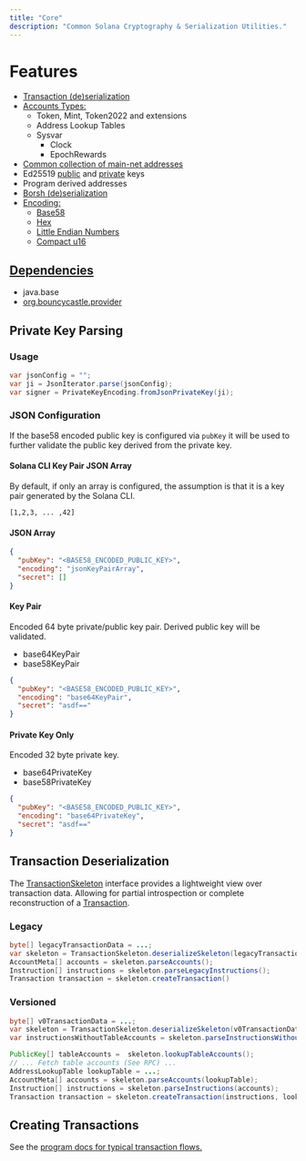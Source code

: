 ```yaml
---
title: "Core"
description: "Common Solana Cryptography & Serialization Utilities."
---
```


<Card title="GitHub Repository" icon="github" horizontal={true} href="https://github.com/sava-software/sava"/>

# Features

* [Transaction (de)serialization](#transaction-deserialization)
* [Accounts Types:](https://github.com/sava-software/sava/tree/main/core/src/main/java/software/sava/core/accounts)
  * Token, Mint, Token2022 and extensions
  * Address Lookup Tables
  * Sysvar
    * Clock
    * EpochRewards
* [Common collection of main-net addresses](https://github.com/sava-software/sava/blob/main/core/src/main/java/software/sava/core/accounts/SolanaAccounts.java)
* Ed25519 [public](https://github.com/sava-software/sava/blob/main/core/src/main/java/software/sava/core/accounts/PublicKey.java) and [private](https://github.com/sava-software/sava/blob/main/core/src/main/java/software/sava/core/accounts/Signer.java) keys
* Program derived addresses
* [Borsh (de)serialization](https://github.com/sava-software/sava/blob/main/core/src/main/java/software/sava/core/borsh/Borsh.java)
* [Encoding:](https://github.com/sava-software/sava/tree/main/core/src/main/java/software/sava/core/encoding)
  * [Base58](https://github.com/sava-software/sava/blob/main/core/src/main/java/software/sava/core/encoding/Base58.java)
  * [Hex](https://github.com/sava-software/sava/blob/main/core/src/main/java/software/sava/core/encoding/Jex.java)
  * [Little Endian Numbers](https://github.com/sava-software/sava/blob/main/core/src/main/java/software/sava/core/encoding/ByteUtil.java)
  * [Compact u16](https://github.com/sava-software/sava/blob/main/core/src/main/java/software/sava/core/encoding/CompactU16Encoding.java)

## [Dependencies](https://github.com/sava-software/sava/blob/main/core/src/main/java/module-info.java)
  - java.base
  - [org.bouncycastle.provider](https://www.bouncycastle.org/download/bouncy-castle-java/#latest)

## Private Key Parsing

### Usage

```java
var jsonConfig = "";
var ji = JsonIterator.parse(jsonConfig);
var signer = PrivateKeyEncoding.fromJsonPrivateKey(ji);
```

### JSON Configuration

If the base58 encoded public key is configured via `pubKey` it will be used to further validate the public key derived
from the private key.

#### Solana CLI Key Pair JSON Array

By default, if only an array is configured, the assumption is that it is a key pair generated by the Solana CLI.

```
[1,2,3, ... ,42]
```

#### JSON Array

```json
{
  "pubKey": "<BASE58_ENCODED_PUBLIC_KEY>",
  "encoding": "jsonKeyPairArray",
  "secret": []
}
```

#### Key Pair

Encoded 64 byte private/public key pair. Derived public key will be validated.

* base64KeyPair
* base58KeyPair

```json
{
  "pubKey": "<BASE58_ENCODED_PUBLIC_KEY>",
  "encoding": "base64KeyPair",
  "secret": "asdf=="
}
```

#### Private Key Only

Encoded 32 byte private key.

* base64PrivateKey
* base58PrivateKey

```json
{
  "pubKey": "<BASE58_ENCODED_PUBLIC_KEY>",
  "encoding": "base64PrivateKey",
  "secret": "asdf=="
}
```

## Transaction Deserialization

The [TransactionSkeleton](https://github.com/sava-software/sava/blob/main/core/src/main/java/software/sava/core/tx/TransactionSkeleton.java)
interface provides a lightweight view over transaction data. Allowing for partial introspection or complete reconstruction of
a [Transaction](https://github.com/sava-software/sava/blob/main/core/src/main/java/software/sava/core/tx/Transaction.java).

### Legacy

```java
byte[] legacyTransactionData = ...;
var skeleton = TransactionSkeleton.deserializeSkeleton(legacyTransactionData);
AccountMeta[] accounts = skeleton.parseAccounts();
Instruction[] instructions = skeleton.parseLegacyInstructions();
Transaction transaction = skeleton.createTransaction()
```

### Versioned

```java
byte[] v0TransactionData = ...;
var skeleton = TransactionSkeleton.deserializeSkeleton(v0TransactionData);
var instructionsWithoutTableAccounts = skeleton.parseInstructionsWithoutTableAccounts();

PublicKey[] tableAccounts =  skeleton.lookupTableAccounts();
// ... Fetch table accounts (See RPC) ...
AddressLookupTable lookupTable = ...;
AccountMeta[] accounts = skeleton.parseAccounts(lookupTable);
Instruction[] instructions = skeleton.parseInstructions(accounts);
Transaction transaction = skeleton.createTransaction(instructions, lookupTable);
```

## Creating Transactions

See the [program docs for typical transaction flows.](/libraries/programs#typical-transaction-flow)

